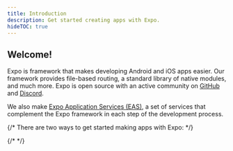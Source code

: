 ```yaml
---
title: Introduction
description: Get started creating apps with Expo.
hideTOC: true
---
```



## Welcome! <HelloWave />

Expo is framework that makes developing Android and iOS apps easier. Our framework provides file-based routing, a standard library of native modules, and much more. Expo is open source with an active community on [GitHub](https://github.com/expo/expo) and [Discord](https://chat.expo.dev).

We also make [Expo Application Services (EAS)](https://expo.dev/eas), a set of services that complement the Expo framework in each step of the development process.

{/* There are two ways to get started making apps with Expo: */}

{/* <BoxLink title="Automated" description="Automate the process of creating a project, setting up your development environment, and configuring automations." href="https://expo.new" Icon={Earth01Icon} /> */}

<BoxLink
  title="Quick start"
  description="Read the docs to create a project and set up your development environment."
  href="/get-started/create-a-project"
  Icon={BookOpen02Icon}
/>
